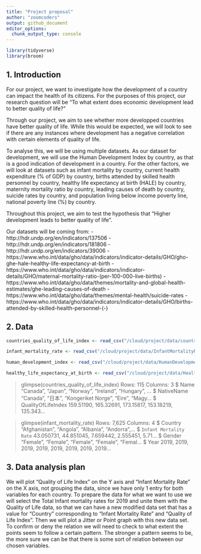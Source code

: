 ```yaml
---
title: "Project proposal"
author: "zoomcoders"
output: github_document
editor_options: 
  chunk_output_type: console
---
```


```r
library(tidyverse)
library(broom)
```

## 1. Introduction

For our project, we want to investigate how the development of a country can impact the health of its citizens. For the purposes of this project, our research question will be "To what extent does economic development lead to better quality of life?"

Through our project, we aim to see whether more developped countries have better quality of life. While this would be expected, we will look to see if there are any instances where development has a negative correlation with certain elements of quality of life.

To analyse this, we will be using multiple datasets. As our dataset for development, we will use the Human Development Index by country, as that is a good indication of development in a country. For the other factors, we will look at datasets such as infant mortality by country, current health expenditure (% of GDP) by country, births attended by skilled health personnel by country, healthy life expectancy at birth (HALE) by country, maternity mortality ratio by country, leading causes of death by country, suicide rates by country, and population living below income poverty line, national poverty line (%) by country. 

Throughout this project, we aim to test the hypothesis that "Higher development leads to better quality of life".

Our datasets will be coming from:
- http://hdr.undp.org/en/indicators/137506
- http://hdr.undp.org/en/indicators/181806
- http://hdr.undp.org/en/indicators/39006
- https://www.who.int/data/gho/data/indicators/indicator-details/GHO/gho-ghe-hale-healthy-life-expectancy-at-birth
- https://www.who.int/data/gho/data/indicators/indicator-details/GHO/maternal-mortality-ratio-(per-100-000-live-births)
- https://www.who.int/data/gho/data/themes/mortality-and-global-health-estimates/ghe-leading-causes-of-death
- https://www.who.int/data/gho/data/themes/mental-health/suicide-rates
- https://www.who.int/data/gho/data/indicators/indicator-details/GHO/births-attended-by-skilled-health-personnel-(-)


## 2. Data
```r
countries_quality_of_life_index <- read_csv("/cloud/project/data/countries_quality_of_life_index.18-10-2021.csv") 

infant_mortality_rate <- read_csv("/cloud/project/data/InfantMortalityRate.csv")

human_development_index <- read_csv("/cloud/project/data/HumanDevelopmentIndex.csv")

healthy_life_expectancy_at_birth <- read_csv("/cloud/project/data/Healthy_life_expectancy_at_birth.csv")
```

> glimpse(countries_quality_of_life_index)
Rows: 115
Columns: 3
$ Name               <chr> "Canada", "Japan", "Norway", "Ireland", "Hungary", …
$ NativeName         <chr> "Canada", "日本", "Kongeriket Norge", "Eire", "Magy…
$ QualityOfLifeIndex <dbl> 159.51190, 165.32691, 173.15817, 153.18219, 135.343…

> glimpse(infant_mortality_rate)
Rows: 7,625
Columns: 4
$ Country                 <chr> "Afghanistan", "Angola", "Albania", "Andorra",…
$ `Infant Mortality Rate` <dbl> 43.050731, 44.851045, 7.659442, 2.555451, 5.71…
$ Gender                  <chr> "Female", "Female", "Female", "Female", "Femal…
$ Year                    <dbl> 2019, 2019, 2019, 2019, 2019, 2019, 2019, 2019…



## 3. Data analysis plan

We will plot "Quality of Life Index" on the Y axis and "Infant Mortality Rate" on the X axis, not grouping the data, since we have only 1 entry for both variables for each country. To prepare the data for what we want to use we will select the Total Infant mortality rates for 2019 and unite them with the Quality of Life data, so that we can have a new modified data set that has a value for "Country" corresponding to "Infant Mortality Rate" and "Quality of Life Index". Then we will plot a Jitter or Point graph with this new data set. To confirm or deny the relation we will need to check to what extent the points seem to follow a certain pattern. The stronger a pattern seems to be, the more sure we can be that there is some sort of relation between our chosen variables.
